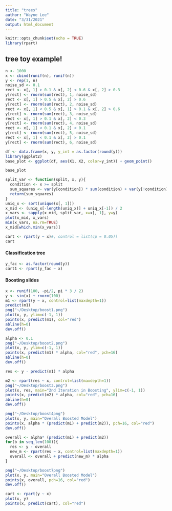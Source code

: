```yaml
---
title: "trees"
author: "Wayne Lee"
date: "3/31/2021"
output: html_document
---
```


```r
knitr::opts_chunk$set(echo = TRUE)
library(rpart)
```

## tree toy example!

```r
n <- 1000
x <- cbind(runif(n), runif(n))
y <- rep(1, n)
noise_sd <- 0.1
rect <- x[, 1] > 0.1 & x[, 2] < 0.6 & x[, 2] > 0.3
y[rect] <- rnorm(sum(rect), 1, noise_sd)
rect <- x[, 1] > 0.5 & x[, 2] > 0.6
y[rect] <- rnorm(sum(rect), 2, noise_sd)
rect <- x[, 1] < 0.5 & x[, 1] > 0.1 & x[, 2] > 0.6
y[rect] <- rnorm(sum(rect), 3, noise_sd)
rect <- x[, 1] > 0.1 & x[, 2] < 0.3
y[rect] <- rnorm(sum(rect), 4, noise_sd)
rect <- x[, 1] < 0.1 & x[, 2] < 0.1
y[rect] <- rnorm(sum(rect), 5, noise_sd)
rect <- x[, 1] < 0.1 & x[, 2] > 0.1
y[rect] <- rnorm(sum(rect), 6, noise_sd)

df <- data.frame(x, y, y_int = as.factor(round(y)))
library(ggplot2)
base_plot <- ggplot(df, aes(X1, X2, color=y_int)) + geom_point()

base_plot
```

```r
split_var <- function(split, x, y){
  condition <- x >= split
  sum_squares <- var(y[condition]) * sum(condition) + var(y[!condition]) * sum(!condition)
  return(sum_squares)
}
uniq_x <- sort(unique(x[, 1]))
x_mid <- (uniq_x[-length(uniq_x)] + uniq_x[-1]) / 2
x_vars <- sapply(x_mid, split_var, x=x[, 1], y=y)
plot(x_mid, x_vars)
min(x_vars, na.rm=TRUE)
x_mid[which.min(x_vars)]

cart <- rpart(y ~ x)#, control = list(cp = 0.05))
cart
```

#### Classification tree

```r
y_fac <- as.factor(round(y))
cart1 <- rpart(y_fac ~ x)
```


#### Boosting slides

```r
x <- runif(100, -pi/2, pi * 3 / 2)
y <- sin(x) + rnorm(100)
m1 <- rpart(y ~ x, control=list(maxdepth=1))
predict(m1)
png("~/Desktop/boost1.png")
plot(x, y, ylim=c(-1, 1))
points(x, predict(m1), col="red")
abline(h=0)
dev.off()

alpha <- 0.1
png("~/Desktop/boost2.png")
plot(x, y, ylim=c(-1, 1))
points(x, predict(m1) * alpha, col="red", pch=16)
abline(h=0)
dev.off()

res <- y - predict(m1) * alpha

m2 <- rpart(res ~ x, control=list(maxdepth=1))
png("~/Desktop/boost3.png")
plot(x, res, main="2nd Iteration in Boosting", ylim=c(-1, 1))
points(x, predict(m2) * alpha, col="red", pch=16)
abline(h=0)
dev.off()

png("~/Desktop/boost4png")
plot(x, y, main="Overall Boosted Model")
points(x, alpha * (predict(m1) + predict(m2)), pch=16, col="red")
dev.off()

overall <- alpha* (predict(m1) + predict(m2))
for(b in seq_len(100)){
  res <- y - overall
  new_m <- rpart(res ~ x, control=list(maxdepth=1))
  overall <- overall + predict(new_m) * alpha
}

png("~/Desktop/boost7png")
plot(x, y, main="Overall Boosted Model")
points(x, overall, pch=16, col="red")
dev.off()

cart <- rpart(y ~ x)
plot(x, y)
points(x, predict(cart), col="red")
```

